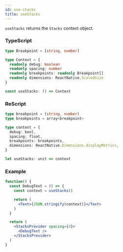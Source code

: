 ```yaml
---
id: use-stacks
title: useStacks
---
```


`useStacks` returns the `Stacks` context object.

### TypeScript

```typescript
type Breakpoint = [string, number]

type Context = {
  readonly debug: boolean
  readonly spacing: number
  readonly breakpoints: readonly Breakpoint[]
  readonly dimensions: ReactNative.ScaledSize
}

const useStacks: () => Context
```

### ReScript

```typescript
type breakpoint = (string, number)
type breakpoints = array<breakpoint>

type context = {
  debug: bool,
  spacing: float,
  breakpoints: breakpoints,
  dimensions: ReactNative.Dimensions.displayMetrics,
}

let useStacks: unit => context
```

### Example

```jsx live
function() {
  const DebugText = () => {
    const context = useStacks()

    return (
      <Text>{JSON.stringify(context)}</Text>
    )
  }

  return (
    <StacksProvider spacing={4}>
      <DebugText />
    </StacksProvider>
  )
}
```
